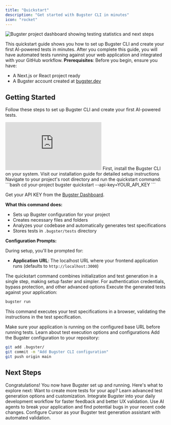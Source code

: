 ```yaml
---
title: "Quickstart"
description: "Get started with Bugster CLI in minutes"
icon: "rocket"
---
```


<Frame>
<img src="/images/project_dashboard.png" alt="Bugster project dashboard showing testing statistics and next steps" />
</Frame>

This quickstart guide shows you how to set up Bugster CLI and create your first AI-powered tests in minutes.
After you complete this guide, you will have automated tests running against your web application and integrated with your GitHub workflow.
<Info>
  **Prerequisites**: Before you begin, ensure you have:
  - A Next.js or React project ready
  - A Bugster account created at [bugster.dev](https://app.bugster.dev/auth/sign-up)
</Info>

## Getting Started
Follow these steps to set up Bugster CLI and create your first AI-powered tests.

<iframe
  className="w-full aspect-video rounded-xl"
  src="https://www.youtube.com/embed/MX2mTs5o7Sw"
  title="Bugster Quickstart Guide"
  frameBorder="0"
  allow="accelerometer; autoplay; clipboard-write; encrypted-media; gyroscope; picture-in-picture"
  allowFullScreen
></iframe>
<Steps>
  <Step title="Install Bugster CLI">
  First, install the Bugster CLI on your system.
<Card title="Install Bugster CLI" icon="download" href="/installation">
  Visit our installation guide for detailed setup instructions
</Card>
  </Step>

<Step title="Initialize Bugster and Generate Tests">
Navigate to your project's root directory and run the quickstart command:
```bash
cd your-project
bugster quickstart --api-key=YOUR_API_KEY
```

Get your API KEY from the [Bugster Dashboard](https://app.bugster.dev).

**What this command does:**
- Sets up Bugster configuration for your project
- Creates necessary files and folders
- Analyzes your codebase and automatically generates test specifications
- Stores tests in `.bugster/tests` directory

**Configuration Prompts:**

During setup, you'll be prompted for:
- **Application URL**: The localhost URL where your frontend application runs (defaults to `http://localhost:3000`)

<Tip>
  The quickstart command combines initialization and test generation in a single step, making setup faster and simpler.
</Tip>

<Card title="Learn More About Advanced Configuration" icon="gear" href="guides/configuration/customize-config-yaml">
  For authentication credentials, bypass protection, and other advanced options
</Card>

</Step>
<Step title="Run Your Tests">
Execute the generated tests against your application:

```bash
bugster run
```
This command executes your test specifications in a browser, validating the instructions in the test specification.

<Tip>
  Make sure your application is running on the configured base URL before running tests.
</Tip>

<Card title="Advanced Test Execution" icon="compass" href="/commands/run">
  Learn about test execution options and configurations
</Card>

</Step>
<Step title="Commit Configuration to Repository">
Add the Bugster configuration to your repository:

```bash
git add .bugster/
git commit -m "Add Bugster CLI configuration"
git push origin main
```

</Step>
</Steps>


## Next Steps
Congratulations! You now have Bugster set up and running. Here's what to explore next:
<CardGroup cols={2}>
  <Card title="Generate More Tests" icon="sparkles" href="/guides/test-management/manage-tests">
    Want to create more tests for your app? Learn advanced test generation options and customization.
  </Card>
  <Card title="Local Development Workflow" icon="code" href="/guides/local-development">
    Integrate Bugster into your daily development workflow for faster feedback and better UX validation.
  </Card>
  <Card title="Find & Fix Bugs" icon="bomb" href="/guides/destructive-testing">
    Use AI agents to break your application and find potential bugs in your recent code changes.
  </Card>
  <Card title="Cursor Integration" icon="cube" href="/guides/coding-agents/cursor">
    Configure Cursor as your Bugster test generation assistant with automated validation.
  </Card>
</CardGroup>